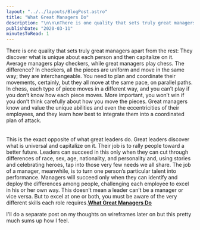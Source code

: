 ```yaml
---
layout: "../../layouts/BlogPost.astro"
title: "What Great Managers Do"
description: "\n\n\nThere is one quality that sets truly great managers apart from the rest: They discover what is unique about each person and then capitalize on it. Average managers play checkers, while great managers play chess. The difference? In checkers, all the pieces are uniform and move in the same way; they are interchangeable. You need to plan and coordinate their movements, certainly, but they all move at the same pace, on parallel paths. In chess, each type of piece moves in a different way, and you"
publishDate: "2020-03-11"
minutesToRead: 1
---
```


<div class="blockquote">
<div><p>There is one quality that sets truly great managers apart from the rest: They discover what is unique about each person and then capitalize on it. Average managers play checkers, while great managers play chess. The difference? In checkers, all the pieces are uniform and move in the same way; they are interchangeable. You need to plan and coordinate their movements, certainly, but they all move at the same pace, on parallel paths. In chess, each type of piece moves in a different way, and you can’t play if you don’t know how each piece moves. More important, you won’t win if you don’t think carefully about how you move the pieces. Great managers know and value the unique abilities and even the eccentricities of their employees, and they learn how best to integrate them into a coordinated plan of attack.<br><br><br>
This is the exact opposite of what great leaders do. Great leaders discover what is universal and capitalize on it. Their job is to rally people toward a better future. Leaders can succeed in this only when they can cut through differences of race, sex, age, nationality, and personality and, using stories and celebrating heroes, tap into those very few needs we all share. The job of a manager, meanwhile, is to turn one person’s particular talent into performance. Managers will succeed only when they can identify and deploy the differences among people, challenging each employee to excel in his or her own way. This doesn’t mean a leader can’t be a manager or vice versa. But to excel at one or both, you must be aware of the very different skills each role requires.<strong><a href="https://hbr.org/2005/03/what-great-managers-do?ref=antonsten.com">What Great Managers Do</a></strong></p></div>
</div>

<p>I'll do a separate post on my thoughts on wireframes later on but this pretty much sums up how I feel.</p>